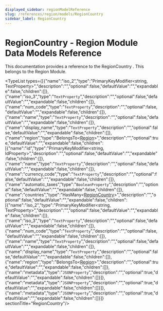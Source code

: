 ```yaml
---
displayed_sidebar: regionModelReference
slug: /references/region/models/RegionCountry
sidebar_label: RegionCountry
---
```



# RegionCountry - Region Module Data Models Reference

This documentation provides a reference to the RegionCountry . This belongs to the Region Module.

<TypeList types={[{"name":"iso_2","type":"PrimaryKeyModifier&#60;string, TextProperty&#62;","description":"","optional":false,"defaultValue":"","expandable":false,"children":[]},{"name":"iso_3","type":"`TextProperty`","description":"","optional":false,"defaultValue":"","expandable":false,"children":[]},{"name":"num_code","type":"`TextProperty`","description":"","optional":false,"defaultValue":"","expandable":false,"children":[]},{"name":"name","type":"`TextProperty`","description":"","optional":false,"defaultValue":"","expandable":false,"children":[]},{"name":"display_name","type":"`TextProperty`","description":"","optional":false,"defaultValue":"","expandable":false,"children":[]},{"name":"region","type":"BelongsTo&#60;[Region](../region_models.Region/page.mdx)&#62;","description":"","optional":true,"defaultValue":"","expandable":false,"children":[{"name":"id","type":"PrimaryKeyModifier&#60;string, IdProperty&#62;","description":"","optional":false,"defaultValue":"","expandable":false,"children":[]},{"name":"name","type":"`TextProperty`","description":"","optional":false,"defaultValue":"","expandable":false,"children":[]},{"name":"currency_code","type":"`TextProperty`","description":"","optional":false,"defaultValue":"","expandable":false,"children":[]},{"name":"automatic_taxes","type":"`BooleanProperty`","description":"","optional":false,"defaultValue":"","expandable":false,"children":[]},{"name":"countries","type":"HasMany&#60;[RegionCountry](page.mdx)&#62;","description":"","optional":false,"defaultValue":"","expandable":false,"children":[{"name":"iso_2","type":"PrimaryKeyModifier&#60;string, TextProperty&#62;","description":"","optional":false,"defaultValue":"","expandable":false,"children":[]},{"name":"iso_3","type":"`TextProperty`","description":"","optional":false,"defaultValue":"","expandable":false,"children":[]},{"name":"num_code","type":"`TextProperty`","description":"","optional":false,"defaultValue":"","expandable":false,"children":[]},{"name":"name","type":"`TextProperty`","description":"","optional":false,"defaultValue":"","expandable":false,"children":[]},{"name":"display_name","type":"`TextProperty`","description":"","optional":false,"defaultValue":"","expandable":false,"children":[]},{"name":"region","type":"BelongsTo&#60;[Region](../region_models.Region/page.mdx)&#62;","description":"","optional":true,"defaultValue":"","expandable":false,"children":[]},{"name":"metadata","type":"`JSONProperty`","description":"","optional":true,"defaultValue":"","expandable":false,"children":[]}]},{"name":"metadata","type":"`JSONProperty`","description":"","optional":true,"defaultValue":"","expandable":false,"children":[]}]},{"name":"metadata","type":"`JSONProperty`","description":"","optional":true,"defaultValue":"","expandable":false,"children":[]}]}  sectionTitle="RegionCountry"/>

